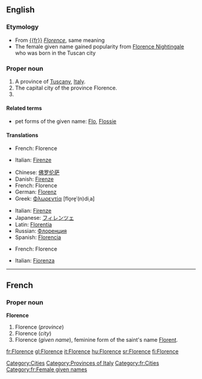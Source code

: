 ==English==

===Etymology===
* From [[{{fr}}]] ''[[Florence]]'', same meaning
* The female given name gained popularity from [[w:Florence Nightingale|Florence Nightingale]] who was born in the Tuscan city

===Proper noun===
{{en-proper noun}}

# A province of [[Tuscany]], [[Italy]].
# The capital city of the province Florence.
# {{given name|female|}}

====Related terms====
* pet forms of the given name: [[Flo]], [[Flossie]]

====Translations====
{{trans-top|province}}
* French: Florence
{{trans-mid}}
* Italian: [[Firenze]]
{{trans-bottom}}

{{trans-top|city}}
* Chinese: [[佛罗伦萨]]
* Danish: [[Firenze]]
* French: Florence
* German: [[Florenz]]
* Greek: [[Φλωρεντία]] [flo̞re̞ˈ(n)diˌa] {{f}}
{{trans-mid}}
* Italian: [[Firenze]]
* Japanese: [[フィレンツェ]]
* Latin: [[Florentia]]
* Russian: [[Флоренция]]
* Spanish: [[Florencia]]
{{trans-bottom}}

{{trans-top|female given name}}
* French: Florence
{{trans-mid}}
* Italian: [[Fiorenza]] {{f}}
{{trans-bottom}}

[[Category:Cities]]
[[Category:Provinces of Italy]]

----

==French==

===Proper noun===
'''Florence'''

# Florence (''province'')
# Florence (''city'')
# Florence (''given name''), feminine form of the saint's name [[Florent]].

[[Category:fr:Cities]]
[[Category:fr:Female given names]]

[[fr:Florence]]
[[gl:Florence]]
[[it:Florence]]
[[hu:Florence]]
[[sr:Florence]]
[[fi:Florence]]